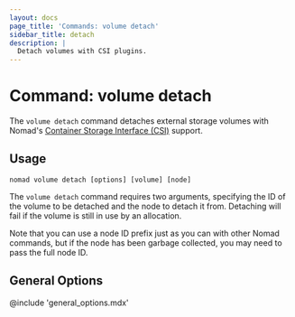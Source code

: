 ```yaml
---
layout: docs
page_title: 'Commands: volume detach'
sidebar_title: detach
description: |
  Detach volumes with CSI plugins.
---
```


# Command: volume detach

The `volume detach` command detaches external storage volumes with Nomad's
[Container Storage Interface (CSI)][csi] support.

## Usage

```plaintext
nomad volume detach [options] [volume] [node]
```

The `volume detach` command requires two arguments, specifying the ID of the
volume to be detached and the node to detach it from. Detaching will fail if
the volume is still in use by an allocation.

Note that you can use a node ID prefix just as you can with other Nomad
commands, but if the node has been garbage collected, you may need to pass the
full node ID.

## General Options

@include 'general_options.mdx'

[csi]: https://github.com/container-storage-interface/spec
